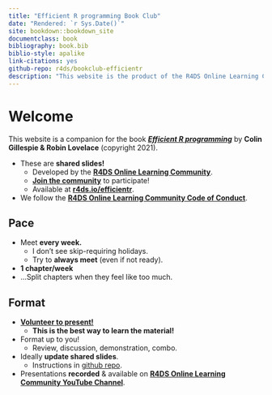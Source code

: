 ```yaml
--- 
title: "Efficient R programming Book Club"
date: "Rendered: `r Sys.Date()`"
site: bookdown::bookdown_site
documentclass: book
bibliography: book.bib
biblio-style: apalike
link-citations: yes
github-repo: r4ds/bookclub-efficientr
description: "This website is the product of the R4DS Online Learning Community's Efficient R programming Book Club."
---
```


# Welcome {-}

This website is a companion for the book [***Efficient R programming***](https://csgillespie.github.io/efficientR/index.html) by **Colin Gillespie &  Robin Lovelace** (copyright 2021).

-   These are **shared slides!**
    -   Developed by the [**R4DS Online Learning Community**](https://rfordatasci.com).
    -   [**Join the community**](https://r4ds.io/join) to participate!
    -   Available at [**r4ds.io/efficientr**](https://r4ds.io/efficientr).
-   We follow the [**R4DS Online Learning Community Code of Conduct**](https://r4ds.io/conduct).

## Pace {-}

-   Meet **every week.**
    -   I don't see skip-requiring holidays.
    -   Try to **always meet** (even if not ready).
-   **1 chapter/week**
-   ...Split chapters when they feel like too much.

## Format {-}

-   [**Volunteer to present!**](https://docs.google.com/spreadsheets/d/14ZEsvT-qaNRCvdJk_IXMLbZ_gXF4wJeSMlhNJNobhQs/edit?usp=sharing)
    -   **This is the best way to learn the material!**
-   Format up to you!
    -   Review, discussion, demonstration, combo.
-   Ideally **update shared slides**.
    -   Instructions in [github repo](https://github.com/r4ds/bookclub-efficientr).
-   Presentations **recorded** & available on [**R4DS Online Learning Community YouTube Channel**](https://r4ds.io/youtube).
